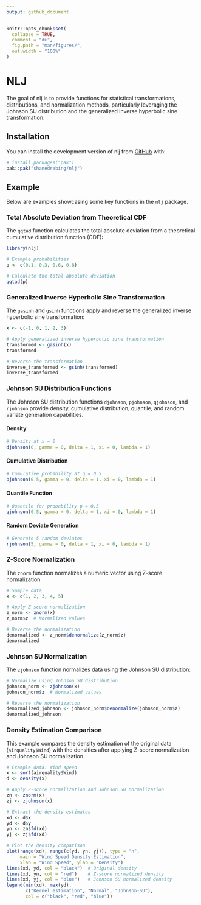 ```yaml
---
output: github_document
---
```


<!-- README.md is generated from README.Rmd. Please edit that file -->

```r
knitr::opts_chunk$set(
  collapse = TRUE,
  comment = "#>",
  fig.path = "man/figures/",
  out.width = "100%"
)
```

# NLJ

<!-- badges: start -->
<!-- badges: end -->

The goal of nlj is to provide functions for statistical transformations,
distributions, and normalization methods, particularly leveraging the Johnson
SU distribution and the generalized inverse hyperbolic sine transformation.

## Installation

You can install the development version of nlj from
[GitHub](https://github.com/) with:

``` r
# install.packages("pak")
pak::pak("shanedrabing/nlj")
```

## Example

Below are examples showcasing some key functions in the `nlj` package.

### Total Absolute Deviation from Theoretical CDF

The `qqtad` function calculates the total absolute deviation from a theoretical
cumulative distribution function (CDF):

```r
library(nlj)

# Example probabilities
p <- c(0.1, 0.3, 0.6, 0.8)

# Calculate the total absolute deviation
qqtad(p)
```

### Generalized Inverse Hyperbolic Sine Transformation

The `gasinh` and `gsinh` functions apply and reverse the generalized
inverse hyperbolic sine transformation:

```r
x <- c(-1, 0, 1, 2, 3)

# Apply generalized inverse hyperbolic sine transformation
transformed <- gasinh(x)
transformed

# Reverse the transformation
inverse_transformed <- gsinh(transformed)
inverse_transformed
```

### Johnson SU Distribution Functions

The Johnson SU distribution functions `djohnson`, `pjohnson`, `qjohnson`, and
`rjohnson` provide density, cumulative distribution, quantile, and random
variate generation capabilities.

#### Density

```r
# Density at x = 0
djohnson(0, gamma = 0, delta = 1, xi = 0, lambda = 1)
```

#### Cumulative Distribution

```r
# Cumulative probability at q = 0.5
pjohnson(0.5, gamma = 0, delta = 1, xi = 0, lambda = 1)
```

#### Quantile Function

```r
# Quantile for probability p = 0.5
qjohnson(0.5, gamma = 0, delta = 1, xi = 0, lambda = 1)
```

#### Random Deviate Generation

```r
# Generate 5 random deviates
rjohnson(5, gamma = 0, delta = 1, xi = 0, lambda = 1)
```

### Z-Score Normalization

The `znorm` function normalizes a numeric vector using Z-score normalization:

```r
# Sample data
x <- c(1, 2, 3, 4, 5)

# Apply Z-score normalization
z_norm <- znorm(x)
z_norm$z  # Normalized values

# Reverse the normalization
denormalized <- z_norm$denormalize(z_norm$z)
denormalized
```

### Johnson SU Normalization

The `zjohnson` function normalizes data using the Johnson SU distribution:

```r
# Normalize using Johnson SU distribution
johnson_norm <- zjohnson(x)
johnson_norm$z  # Normalized values

# Reverse the normalization
denormalized_johnson <- johnson_norm$denormalize(johnson_norm$z)
denormalized_johnson
```

### Density Estimation Comparison

This example compares the density estimation of the original data (`airquality$Wind`) with the densities after applying Z-score normalization and Johnson SU normalization.

```r
# Example data: Wind speed
x <- sort(airquality$Wind)
d <- density(x)

# Apply Z-score normalization and Johnson SU normalization
zn <- znorm(x)
zj <- zjohnson(x)

# Extract the density estimates
xd <- d$x
yd <- d$y
yn <- zn$fd(xd)
yj <- zj$fd(xd)

# Plot the density comparison
plot(range(xd), range(c(yd, yn, yj)), type = "n",
     main = "Wind Speed Density Estimation",
     xlab = "Wind Speed", ylab = "Density")
lines(xd, yd, col = "black")  # Original density
lines(xd, yn, col = "red")    # Z-score normalized density
lines(xd, yj, col = "blue")   # Johnson SU normalized density
legend(min(xd), max(yd),
       c("Kernel estimation", "Normal", "Johnson-SU"),
       col = c("black", "red", "blue"))
```
